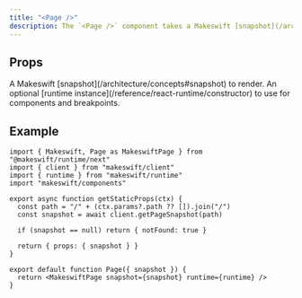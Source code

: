 ```yaml
---
title: "<Page />"
description: The `<Page />` component takes a Makeswift [snapshot](/architecture/concepts#snapshot) and renders React elements using [components registered](/reference/react-runtime/register-component) with the [runtime](/architecture/concepts#runtime).
---
```


## Props

<ParamField query="snapshot" type="Snapshot" required>
  A Makeswift [snapshot](/architecture/concepts#snapshot) to render.
</ParamField>

<ParamField query="runtime" type="ReactRuntime">
  An optional [runtime instance](/reference/react-runtime/constructor) to use
  for components and breakpoints.
</ParamField>

## Example

```tsx pages/[...slug].tsx
import { Makeswift, Page as MakeswiftPage } from "@makeswift/runtime/next"
import { client } from "makeswift/client"
import { runtime } from "makeswift/runtime"
import "makeswift/components"

export async function getStaticProps(ctx) {
  const path = "/" + (ctx.params?.path ?? []).join("/")
  const snapshot = await client.getPageSnapshot(path)

  if (snapshot == null) return { notFound: true }

  return { props: { snapshot } }
}

export default function Page({ snapshot }) {
  return <MakeswiftPage snapshot={snapshot} runtime={runtime} />
}
```
